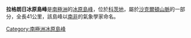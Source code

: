 {{coord|80|18|S|27|50|W|source:GNIS|display=title}}

'''拉格朗日冰原島峰'''是[[南極洲|南極洲]]的[[冰原島峰|冰原島峰]]，位於[[科茨地|科茨地]]，屬於[[沙克爾頓山脈|沙克爾頓山脈]]的一部分，全長41公里，該島峰以[[南非|南非]]的氣象學家命名。

{{DEFAULTSORT:La Grange Nunataks}}
[[Category:南極洲冰原島峰|Category:南極洲冰原島峰]]


{{CoatsLand-geo-stub}}